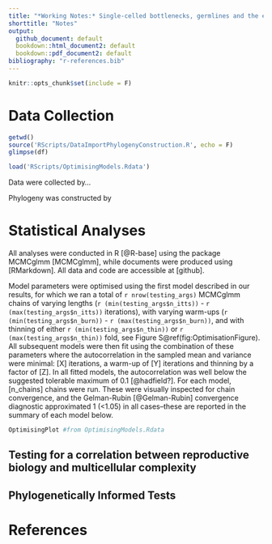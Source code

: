 ```yaml
---
title: "*Working Notes:* Single-celled bottlenecks, germlines and the evolution of complex multi-cellularity"
shorttitle: "Notes"
output: 
  github_document: default
  bookdown::html_document2: default
  bookdown::pdf_document2: default
bibliography: "r-references.bib"
---
```


```r
knitr::opts_chunk$set(include = F)
```


# Data Collection
```r
getwd()
source('RScripts/DataImportPhylogenyConstruction.R', echo = F)
glimpse(df)
```

```r
load('RScripts/OptimisingModels.Rdata')
```

Data were collected by... 

Phylogeny was constructed by

# Statistical Analyses

All analyses were conducted in R [@R-base] using the package MCMCglmm [MCMCglmm], while documents were produced using [RMarkdown]. All data and code are accessible at [github]. 

Model parameters were optimised using the first model described in our results, for which we ran a total of `r nrow(testing_args)` MCMCglmm chains of varying lengths (`r (min(testing_args$n_itts))` - `r (max(testing_args$n_itts))` iterations), with varying warm-ups (`r (min(testing_args$n_burn))` - `r (max(testing_args$n_burn))`, and with thinning of either `r (min(testing_args$n_thin))` or `r (max(testing_args$n_thin))` fold, see Figure S\@ref(fig:OptimisationFigure).  All subsequent models were then fit using the combination of these parameters where the autocorrelation in the sampled mean and variance were minimal: [X] iterations, a warm-up of [Y] iterations and thinning by a factor of [Z]. In all fitted models, the autocorrelation was well below the suggested tolerable maximum of 0.1 [@hadfield?]. For each model, [n_chains] chains were run. These were visually inspected for chain convergence, and the Gelman-Rubin [@Gelman-Rubin] convergence diagnostic approximated 1 (<1.05) in all cases--these are reported in the summary of each model below. 

```r
OptimisingPlot #from OptimisingModels.Rdata
```

## Testing for a correlation between reproductive biology and multicellular complexity

## Phylogenetically Informed Tests




\newpage

# References

\begingroup
\setlength{\parindent}{-0.5in}
\setlength{\leftskip}{0.5in}

<div id="refs" custom-style="Bibliography"></div>
\endgroup


